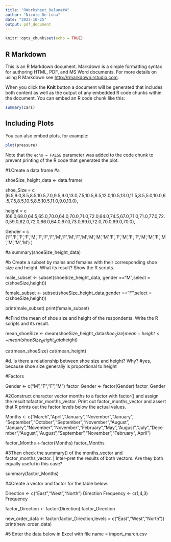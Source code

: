 ```yaml
---
title: "RWorksheet_Deluna#4"
author: "Nicole De Luna"
date: "2023-10-25"
output: pdf_document
---
```


```r
knitr::opts_chunk$set(echo = TRUE)
```

## R Markdown

This is an R Markdown document. Markdown is a simple formatting syntax for authoring HTML, PDF, and MS Word documents. For more details on using R Markdown see <http://rmarkdown.rstudio.com>.

When you click the **Knit** button a document will be generated that includes both content as well as the output of any embedded R code chunks within the document. You can embed an R code chunk like this:

```r
summary(cars)
```

## Including Plots

You can also embed plots, for example:

```r
plot(pressure)
```

Note that the `echo = FALSE` parameter was added to the code chunk to prevent printing of the R code that generated the plot.



#1.Create a data frame
#a

 shoeSize_height_data <- data.frame(
 
  shoe_Size = c (6.5,9.0,8.5,8.5,10.5,7.0,9.5,9.0,13.0,7.5,10.5,8.5,12.0,10.5,13.0,11.5,8.5,5.0,10.0,6.5,7.5,8.5,10.5,8.5,10.5,11.0,9.0,13.0),
  
  height = c (66.0,68.0,64.5,65.0,70.0,64.0,70.0,71.0,72.0,64.0,74.5,67.0,71.0,71.0,77.0,72.0,59.0,62.0,72.0,66.0,64.0,67.0,73.0,69.0,72.0,70.0,69.0,70.0),
  
  Gender = c ('F','F','F','F','M','F','F','F','M','F','M','F','M','M','M','M','F','F','M','F','F','M','M','F','M','M','M','M')
)

#a
  summary(shoeSize_height_data)
  
#b Create a subset by males and females with their corresponding shoe size and height. What its result? Show the R scripts.

   male_subset <- subset(shoeSize_height_data, gender =="M",select = c(shoeSize,height))
 
  female_subset <- subset(shoeSize_height_data,gender =="F",select = c(shoeSize,height))
   
   print(male_subset)
   print(female_subset)
  
#cFind the mean of shoe size and height of the respondents. Write the R scripts and its result.

  mean_shoeSize <- mean(shoeSize_height_data$shoe_Size)
  mean-height <- mean(shoeSize_height_data$height)
    
  cat(mean_shoeSize)
  cat(mean_height)

#d. Is there a relationship between shoe size and height? Why?
#yes, because shoe size generally is proportional to height

#Factors

  Gender <- c("M","F","F","M")
  factor_Gender <- factor(Gender)
  factor_Gender

#2Construct character vector months to a factor with factor() and assign the result tofactor_months_vector. Print out factor_months_vector and assert that R prints out the factor levels below the actual values.

 Months <- c("March","April","January","November","January",
"September","October","September","November","August",
"January","November","November","February","May","August","July","December","August","August","September","November","February",
April")

  factor_Months <-factor(Months)
  factor_Months
  
#3Then check the summary() of the months_vector and factor_months_vector. | Inter-pret the results of both vectors. Are they both equally useful in this case?

  summary(factor_Months)
  
#4Create a vector and factor for the table below.

Direction <- c("East","West","North")
Direction
Frequency <- c(1,4,3)
Frequency

factor_Direction <- factor(Direction)
factor_Direction 

new_order_data <- factor(factor_Direction,levels = c("East","West","North"))
print(new_order_data)

#5 Enter the data below in Excel with file name = import_march.csv














